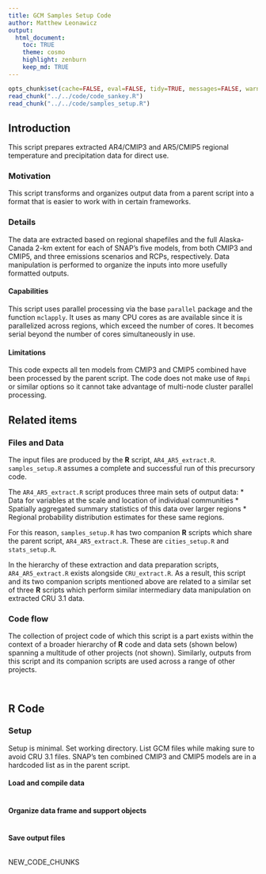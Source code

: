 ```yaml
---
title: GCM Samples Setup Code
author: Matthew Leonawicz
output:
  html_document:
    toc: TRUE
    theme: cosmo
    highlight: zenburn
    keep_md: TRUE
---
```


```r
opts_chunk$set(cache=FALSE, eval=FALSE, tidy=TRUE, messages=FALSE, warnings=FALSE)
read_chunk("../../code/code_sankey.R")
read_chunk("../../code/samples_setup.R")
```

## Introduction
This script prepares extracted AR4/CMIP3 and AR5/CMIP5 regional temperature and precipitation data for direct use.

### Motivation
This script transforms and organizes output data from a parent script into a format that is easier to work with in certain frameworks.

### Details
The data are extracted based on regional shapefiles and the full Alaska-Canada 2-km extent for each of SNAP's five models, from both CMIP3 and CMIP5, and three emissions scenarios and RCPs, respectively.
Data manipulation is performed to organize the inputs into more usefully formatted outputs.


#### Capabilities
This script uses parallel processing via the base `parallel` package and the function `mclapply`.
It uses as many CPU cores as are available since it is parallelized across regions, which exceed the number of cores.
It becomes serial beyond the number of cores simultaneously in use.

#### Limitations
This code expects all ten models from CMIP3 and CMIP5 combined have been processed by the parent script.
The code does not make use of `Rmpi` or similar options so it cannot take advantage of multi-node cluster parallel processing.

## Related items

### Files and Data
The input files are produced by the **R** script, `AR4_AR5_extract.R`. `samples_setup.R` assumes a complete and successful run of this precursory code.

The `AR4_AR5_extract.R` script produces three main sets of output data:
* Data for variables at the scale and location of individual communities
* Spatially aggregated summary statistics of this data over larger regions
* Regional probability distribution estimates for these same regions.

For this reason, `samples_setup.R` has two companion **R** scripts which share the parent script, `AR4_AR5_extract.R`. These are `cities_setup.R` and `stats_setup.R`.

In the hierarchy of these extraction and data preparation scripts, `AR4_AR5_extract.R` exists alongside `CRU_extract.R`.
As a result, this script and its two companion scripts mentioned above are related to a similar set of three **R** scripts which perform similar intermediary data manipulation on extracted CRU 3.1 data.

### Code flow

The collection of project code of which this script is a part exists within the context of a broader hierarchy of **R** code and data sets (shown below) spanning a multitude of other projects (not shown).
Similarly, outputs from this script and its companion scripts are used across a range of other projects.

```r
```

```r
```


## **R** Code

### Setup

Setup is minimal. Set working directory. List GCM files while making sure to avoid CRU 3.1 files.
SNAP's ten combined CMIP3 and CMIP5 models are in a hardcoded list as in the parent script.

#### Load and compile data

```r
```

#### Organize data frame and support objects

```r
```

#### Save output files

```r
```

NEW_CODE_CHUNKS
```r
```
